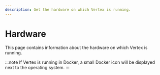 ```yaml
---
description: Get the hardware on which Vertex is running.
---
```


# Hardware

This page contains information about the hardware on which Vertex is running.

:::note
If Vertex is running in Docker, a small Docker icon will be displayed next to the operating system.
:::
